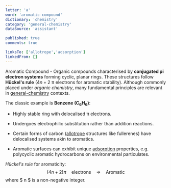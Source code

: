 ```yaml
---
letter: 'a'
word: 'aromatic-compound'
dictionary: 'chemistry'
category: 'general-chemistry'
dataSource: 'assistant'

published: true
comments: true

linksTo: ['allotrope','adsorption']
linkedFrom: []
---
```


<a id="aromatic_compound">Aromatic Compound</a> - Organic compounds characterised by **conjugated pi electron systems** forming cyclic, planar rings. These structures follow **Hückel's rule** ($4n + 2$ π electrons for aromatic stability). Although commonly placed under *organic chemistry*, many fundamental principles are relevant in [general-chemistry](#aromatic_compound) contexts.


The classic example is **Benzene (C<sub>6</sub>H<sub>6</sub>)**:

- Highly stable ring with delocalised π electrons.
- Undergoes electrophilic substitution rather than addition reactions.

- Certain forms of carbon ([allotrope](#allotrope) structures like fullerenes) have delocalised systems akin to aromatics.
- Aromatic surfaces can exhibit unique [adsorption](#adsorption) properties, e.g. polycyclic aromatic hydrocarbons on environmental particulates.

*Hückel's rule* for aromaticity:
$$
(4n + 2)\pi \quad \text{electrons} \quad \Rightarrow \quad \text{Aromatic}
$$
where $ n $ is a non-negative integer.